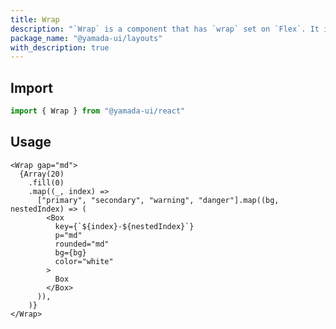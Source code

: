 ```yaml
---
title: Wrap
description: "`Wrap` is a component that has `wrap` set on `Flex`. It inherits convenient style shorthand from `Flex`"
package_name: "@yamada-ui/layouts"
with_description: true
---
```


## Import

```ts
import { Wrap } from "@yamada-ui/react"
```

## Usage

```tsx
<Wrap gap="md">
  {Array(20)
    .fill(0)
    .map((_, index) =>
      ["primary", "secondary", "warning", "danger"].map((bg, nestedIndex) => (
        <Box
          key={`${index}-${nestedIndex}`}
          p="md"
          rounded="md"
          bg={bg}
          color="white"
        >
          Box
        </Box>
      )),
    )}
</Wrap>
```
